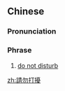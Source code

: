 ==Chinese==
{{zh-forms|s=请勿打扰|type=112}}

===Pronunciation===
{{zh-pron
|m=qǐng wù dǎrǎo
|c=cing2 mat6 daa2 jiu2,cing2 mat6 daa2 jiu5,ceng2 mat6 daa2 jiu2,ceng2 mat6 daa2 jiu5
|cat=ph
}}

===Phrase===
{{zh-phrase}}

# [[do not disturb]]

[[zh:請勿打擾]]